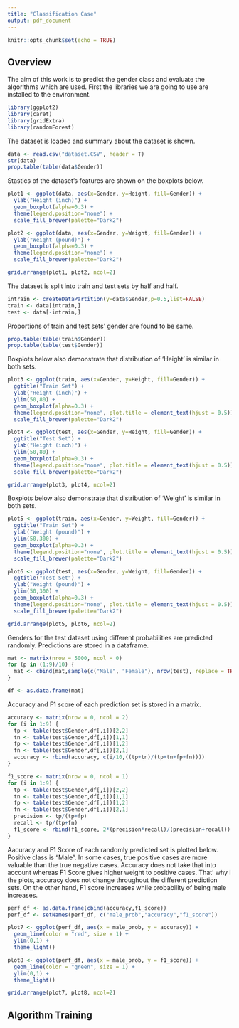 ```yaml
---
title: "Classification Case"
output: pdf_document
---
```


```r
knitr::opts_chunk$set(echo = TRUE)
```

## Overview

The aim of this work is to predict the gender class and evaluate the algorithms which are used. First the libraries we are going to use are installed to the environment.

```r
library(ggplot2)
library(caret)
library(gridExtra)
library(randomForest)
```

The dataset is loaded and summary about the dataset is shown.

```r
data <- read.csv("dataset.CSV", header = T)
str(data)
prop.table(table(data$Gender))
```

Stastics of the dataset's features are shown on the boxplots below.

```r
plot1 <- ggplot(data, aes(x=Gender, y=Height, fill=Gender)) + 
  ylab("Height (inch)") +
  geom_boxplot(alpha=0.3) + 
  theme(legend.position="none") + 
  scale_fill_brewer(palette="Dark2")

plot2 <- ggplot(data, aes(x=Gender, y=Weight, fill=Gender)) + 
  ylab("Weight (pound)") +
  geom_boxplot(alpha=0.3) +
  theme(legend.position="none") + 
  scale_fill_brewer(palette="Dark2")

grid.arrange(plot1, plot2, ncol=2)
```

The dataset is split into train and test sets by half and half.

```r
intrain <- createDataPartition(y=data$Gender,p=0.5,list=FALSE)
train <- data[intrain,]
test <- data[-intrain,]
```

Proportions of train and test sets' gender are found to be same.

```r
prop.table(table(train$Gender))
prop.table(table(test$Gender)) 
```

Boxplots below also demonstrate that distribution of 'Height' is similar in both sets.

```r
plot3 <- ggplot(train, aes(x=Gender, y=Height, fill=Gender)) + 
  ggtitle("Train Set") +
  ylab("Height (inch)") +
  ylim(50,80) +
  geom_boxplot(alpha=0.3) + 
  theme(legend.position="none", plot.title = element_text(hjust = 0.5)) + 
  scale_fill_brewer(palette="Dark2")

plot4 <- ggplot(test, aes(x=Gender, y=Height, fill=Gender)) +
  ggtitle("Test Set") +
  ylab("Height (inch)") +
  ylim(50,80) +
  geom_boxplot(alpha=0.3) + 
  theme(legend.position="none", plot.title = element_text(hjust = 0.5)) + 
  scale_fill_brewer(palette="Dark2")

grid.arrange(plot3, plot4, ncol=2)
```

Boxplots below also demonstrate that distribution of 'Weight' is similar in both sets.

```r
plot5 <- ggplot(train, aes(x=Gender, y=Weight, fill=Gender)) +
  ggtitle("Train Set") +
  ylab("Weight (pound)") +
  ylim(50,300) +
  geom_boxplot(alpha=0.3) +
  theme(legend.position="none", plot.title = element_text(hjust = 0.5)) + 
  scale_fill_brewer(palette="Dark2")

plot6 <- ggplot(test, aes(x=Gender, y=Weight, fill=Gender)) + 
  ggtitle("Test Set") +
  ylab("Weight (pound)") +
  ylim(50,300) +
  geom_boxplot(alpha=0.3) +
  theme(legend.position="none", plot.title = element_text(hjust = 0.5)) + 
  scale_fill_brewer(palette="Dark2")

grid.arrange(plot5, plot6, ncol=2)
```

Genders for the test dataset using different probabilities are predicted randomly. Predictions are stored in a dataframe.

```r
mat <- matrix(nrow = 5000, ncol = 0)
for (p in (1:9)/10) {
  mat <- cbind(mat,sample(c("Male", "Female"), nrow(test), replace = TRUE, prob=c(p, 1-p)))
}

df <- as.data.frame(mat)
```

Accuracy and F1 score of each prediction set is stored in a matrix. 

```r
accuracy <- matrix(nrow = 0, ncol = 2)
for (i in 1:9) {
  tp <- table(test$Gender,df[,i])[2,2]
  tn <- table(test$Gender,df[,i])[1,1]
  fp <- table(test$Gender,df[,i])[1,2]
  fn <- table(test$Gender,df[,i])[2,1]
  accuracy <- rbind(accuracy, c(i/10,((tp+tn)/(tp+tn+fp+fn))))
}

f1_score <- matrix(nrow = 0, ncol = 1)
for (i in 1:9) {
  tp <- table(test$Gender,df[,i])[2,2]
  tn <- table(test$Gender,df[,i])[1,1]
  fp <- table(test$Gender,df[,i])[1,2]
  fn <- table(test$Gender,df[,i])[2,1]
  precision <- tp/(tp+fp)
  recall <- tp/(tp+fn)
  f1_score <- rbind(f1_score, 2*(precision*recall)/(precision+recall))
}
```

Aacuracy and F1 Score of each randomly predicted set is plotted below. Positive class is "Male". In some cases, true positive cases are more valuable than the true negative cases. Accuracy does not take that into account whereas F1 Score gives higher weight to positive cases. That' why i the plots, accuracy does not change throughout the different prediction sets. On the other hand, F1 score increases while probability of being male increases.

```r
perf_df <- as.data.frame(cbind(accuracy,f1_score))
perf_df <- setNames(perf_df, c("male_prob","accuracy","f1_score"))

plot7 <- ggplot(perf_df, aes(x = male_prob, y = accuracy)) + 
  geom_line(color = "red", size = 1) + 
  ylim(0,1) + 
  theme_light()

plot8 <- ggplot(perf_df, aes(x = male_prob, y = f1_score)) + 
  geom_line(color = "green", size = 1) + 
  ylim(0,1) + 
  theme_light()

grid.arrange(plot7, plot8, ncol=2)
```

## Algorithm Training

